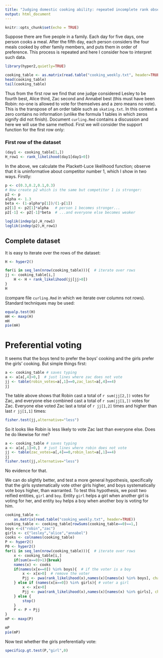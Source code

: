 ```yaml
---
title: "Judging domestic cooking ability: repeated incomplete rank observations"
output: html_document
---
```


```r
knitr::opts_chunk$set(echo = TRUE)
```

Suppose there are five people in a family.  Each day for five days,
one person cooks a meal.  After the fifth day, each person considers
the four meals cooked by other family members, and puts them in order
of preference.  This process is repeated and here I consider how to
interpret such data.

```r
library(hyper2,quietly=TRUE)
```


```r
cooking_table <- as.matrix(read.table("cooking_weekly.txt", header=TRUE))
head(cooking_table)
tail(cooking_table)
```
Thus from the first row we find that one judge considered Lesley to be
fourth best, Alice third, Zac second and Annabel best (this must have
been Robin: no-one is allowed to vote for themselves and a zero means
no vote).  This is the transpose of an order table such as
`skating.txt`.  In this context a zero contains no information (unlike
the formula 1 tables in which zeros signify did not finish).  Document
`curling.Rmd` contains a discussion and here we will use the same
method.  First we will consider the support function for the first row only:

### First row of the dataset

```r
(day1 <- cooking_table[1,])
H_row1 <- rank_likelihood(day1[day1>0])
```
 
In the above, we calculate the Plackett-Luce likelihood function;
observe that it is uninformative about competitor number 1, which I
show in two ways.  Firstly:

```r
p <- c(0.3,0.2,0.1,0.3)
# Now create p2 which is the same but competitor 1 is stronger:
p2 <- p
alpha <- 1.3
beta <- (1-alpha*p[1])/(1-p[1])
p2[1] <- p2[1]*alpha   # person 1 becomes stronger...
p2[-1] <- p2[-1]*beta  # ...and everyone else becomes weaker

loglik(indep(p),H_row1)
loglik(indep(p2),H_row1)
```



## Complete dataset

It is easy to iterate over the rows of the dataset:

```r
H <- hyper2()

for(i in seq_len(nrow(cooking_table))){  # iterate over rows
jj <- cooking_table[i,] 
    H <- H + rank_likelihood(jj[jj>0])
}
H
```

(compare file `curling.Rmd` in which we iterate over columns not rows).
Standard techniques may be used:


```r
equalp.test(H)
mH <- maxp(H)
mH
pie(mH)
```


# Preferential voting


It seems that the boys tend to prefer the boys' cooking and the girls
prefer the girls' cooking.  But simple things first:

```r
a <- cooking_table # saves typing
a <- a[a[,4]>0,]  # just lines where zac does not vote
jj <- table(robin_votes=a[,1]==0,zac_last=a[,4]==4)
jj
```

The table above shows that Robin cast a total of `r sum(jj[2,])` votes
for Zac, and everyone else combined cast a total of `r sum(jj[1,])`
votes for Zac.  Everyone else voted Zac last a total of `r jj[1,2]`
times and higher than last `r jj[1,1]` times:

```r
fisher.test(jj,alternative="less")
```

So it looks like Robin is less likely to vote Zac last than everyone
else.  Does he do likewise for me?

```r
a <- cooking_table # saves typing
a <- a[a[,1]>0,]  # just lines where robin does not vote
jj <- table(zac_votes=a[,4]==0,robin_last=a[,1]==4)
jj
fisher.test(jj,alternative="less")
```

No evidence for that.

We can do slightly better, and test a more general hypothesis,
specifically that the girls systematically vote other girls higher,
and boys systematically vote boys higher, than warranted.  To test
this hypothesis, we posit two reified entities, `girl` and `boy`.
Entity `girl` helps a girl when another girl is voting for her, and
entity `boy` helps a boy when another boy is voting for him.

```r
cooking_table <-
	as.matrix(read.table("cooking_weekly.txt", header=TRUE))
cooking_table <- cooking_table[rowSums(cooking_table==0)==1,]
boys <-c("robin","zac")
girls <- c("lesley","alice","annabel")
cooks <- colnames(cooking_table)
P <- hyper2()
P0 <- hyper2()
for(i in seq_len(nrow(cooking_table))){  # iterate over rows
    x <- cooking_table[i,] 
	if(sum(x==0)>1){break}
    names(x) <- cooks
	if(names(x[x==0]) %in% boys){  # if the voter is a boy
		x <- x[x>0]  # remove the voter
		Pjj <- pwa(rank_likelihood(x),names(x)[names(x) %in% boys], chameleon="boy")
	} else if (names(x[x==0]) %in% girls){ # voter a girl
		x <- x[x>0]
		Pjj <- pwa(rank_likelihood(x),names(x)[names(x) %in% girls], chameleon="girl")
	} else {
		stop()
	}
    P <- P + Pjj
}
mP <- maxp(P)
```

```r
mP
pie(mP)
```


Now test whether the girls preferentially vote:

```r
specificp.gt.test(P,"girl",0)
```

